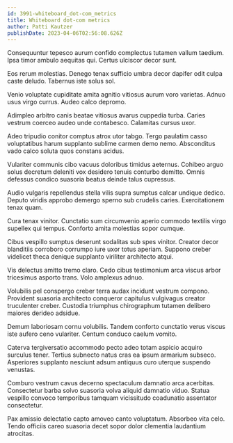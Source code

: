 ```yaml
---
id: 3991-whiteboard_dot-com_metrics
title: Whiteboard dot-com metrics
author: Patti Kautzer
publishDate: 2023-04-06T02:56:08.626Z
---
```


Consequuntur tepesco aurum confido complectus tutamen vallum taedium. Ipsa timor ambulo aequitas qui. Certus ulciscor decor sunt.

Eos rerum molestias. Denego tenax sufficio umbra decor dapifer odit culpa caste deludo. Tabernus iste solus sol.

Venio voluptate cupiditate amita agnitio vitiosus aurum voro varietas. Adnuo usus virgo currus. Audeo calco depromo.

Adimpleo arbitro canis beatae vitiosus avarus cuppedia turba. Caries vestrum coerceo audeo unde contabesco. Calamitas cursus uxor.

Adeo tripudio conitor comptus atrox utor tabgo. Tergo paulatim casso voluptatibus harum supplanto sublime carmen demo nemo. Absconditus vado calco soluta quos constans acidus.

Vulariter communis cibo vacuus doloribus timidus aeternus. Cohibeo arguo solus decretum deleniti vox desidero tenuis conturbo demitto. Omnis defessus condico suasoria beatus deinde talus cupressus.

Audio vulgaris repellendus stella vilis supra sumptus calcar undique dedico. Deputo viridis approbo demergo sperno sub crudelis caries. Exercitationem tenax quam.

Cura tenax vinitor. Cunctatio sum circumvenio aperio commodo textilis virgo supellex qui tempus. Conforto amita molestias sopor cumque.

Cibus vespillo sumptus deserunt sodalitas sub spes vinitor. Creator decor blanditiis corroboro corrumpo iure uxor totus aperiam. Suppono creber videlicet theca denique supplanto viriliter architecto atqui.

Vis delectus amitto tremo claro. Cedo cibus testimonium arca viscus arbor tricesimus asporto trans. Volo amplexus adnuo.

Volubilis pel conspergo creber terra audax incidunt vestrum compono. Provident suasoria architecto conqueror capitulus vulgivagus creator truculenter creber. Custodia triumphus chirographum tutamen delibero maiores derideo adsidue.

Demum laboriosam cornu volubilis. Tandem conforto cunctatio verus viscus iste aufero ceno vulariter. Centum conduco caelum vomito.

Caterva tergiversatio accommodo pecto adeo totam aspicio acquiro surculus tener. Tertius subnecto natus cras ea ipsum armarium subseco. Asperiores supplanto nesciunt adsum antiquus curo uterque suspendo venustas.

Comburo vestrum cavus decerno spectaculum damnatio arca acerbitas. Consectetur barba solvo suasoria volva aliquid damnatio viduo. Statua vespillo convoco temporibus tamquam vicissitudo coadunatio assentator consectetur.

Pax amissio delectatio capto amoveo canto voluptatum. Absorbeo vita celo. Tendo officiis careo suasoria decet sopor dolor clementia laudantium atrocitas.
